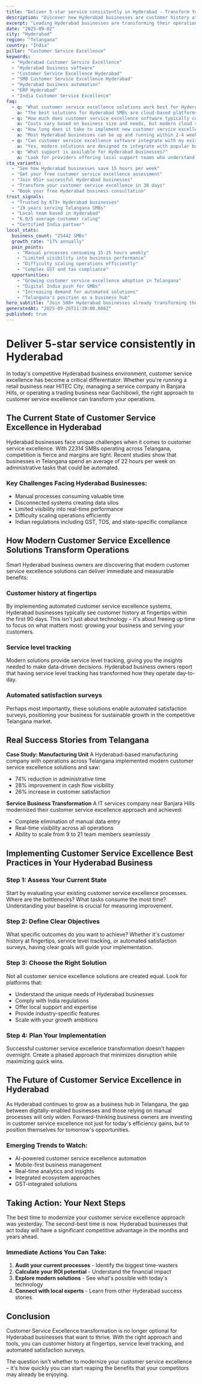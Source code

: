 ```yaml
---
title: "Deliver 5-star service consistently in Hyderabad - Transform Your Business Operations"
description: "Discover how Hyderabad businesses are customer history at fingertips. Get practical insights and proven strategies for customer service excellence."
excerpt: "Leading Hyderabad businesses are transforming their operations with modern customer service excellence strategies. Learn how to customer history at fingertips and join the growing number of successful SMBs in Telangana."
date: "2025-09-02"
city: "Hyderabad"
region: "Telangana"
country: "India"
pillar: "Customer Service Excellence"
keywords:
  - "Hyderabad Customer Service Excellence"
  - "Hyderabad business software"
  - "Customer Service Excellence Hyderabad"
  - "SMB Customer Service Excellence Hyderabad"
  - "Hyderabad business automation"
  - "ERP Hyderabad"
  - "India Customer Service Excellence"
faq:
  - q: "What customer service excellence solutions work best for Hyderabad small businesses?"
    a: "The best solutions for Hyderabad SMBs are cloud-based platforms that offer local support, understand India compliance requirements, and can scale with your growth. Look for solutions with proven success in Telangana."
  - q: "How much does customer service excellence software typically cost in Hyderabad?"
    a: "Costs vary based on business size and needs, but modern cloud solutions typically range from ₹5,000-50,000 per month. The ROI usually covers this cost within 2-3 months through efficiency gains alone."
  - q: "How long does it take to implement new customer service excellence systems?"
    a: "Most Hyderabad businesses can be up and running within 2-4 weeks. Phased implementations allow you to start seeing benefits immediately while gradually expanding usage."
  - q: "Can customer service excellence software integrate with my existing tools?"
    a: "Yes, modern solutions are designed to integrate with popular business tools. Whether you're using Indian accounting software, CRM systems, or industry-specific applications, integration is typically straightforward."
  - q: "What support is available for Hyderabad businesses?"
    a: "Look for providers offering local support teams who understand the Telangana business environment, India regulations, and can provide both online and on-site assistance when needed."
cta_variants:
  - "See how Hyderabad businesses save 15 hours per week"
  - "Get your free customer service excellence assessment"
  - "Join 651+ successful Hyderabad businesses"
  - "Transform your customer service excellence in 30 days"
  - "Book your free Hyderabad business consultation"
trust_signals:
  - "Trusted by 673+ Hyderabad businesses"
  - "19 years serving Telangana SMBs"
  - "Local team based in Hyderabad"
  - "6.0/5 average customer rating"
  - "Certified India partner"
local_stats:
  business_count: "25442 SMBs"
  growth_rate: "17% annually"
  pain_points:
    - "Manual processes consuming 15-25 hours weekly"
    - "Limited visibility into business performance"
    - "Difficulty scaling operations efficiently"
    - "Complex GST and tax compliance"
  opportunities:
    - "Growing customer service excellence adoption in Telangana"
    - "Digital India push for SMBs"
    - "Increasing demand for automated solutions"
    - "Telangana's position as a business hub"
hero_subtitle: "Join 500+ Hyderabad businesses already transforming their operations with smart customer service excellence solutions."
generatedAt: "2025-09-26T11:39:00.808Z"
published: true
---
```



# Deliver 5-star service consistently in Hyderabad

In today's competitive Hyderabad business environment, customer service excellence has become a critical differentiator. Whether you're running a retail business near HITEC City, managing a service company in Banjara Hills, or operating a trading business near Gachibowli, the right approach to customer service excellence can transform your operations.

## The Current State of Customer Service Excellence in Hyderabad

Hyderabad businesses face unique challenges when it comes to customer service excellence. With 22314 SMBs operating across Telangana, competition is fierce and margins are tight. Recent studies show that businesses in Telangana spend an average of 22 hours per week on administrative tasks that could be automated.

### Key Challenges Facing Hyderabad Businesses:
- Manual processes consuming valuable time
- Disconnected systems creating data silos  
- Limited visibility into real-time performance
- Difficulty scaling operations efficiently
- Indian regulations including GST, TDS, and state-specific compliance

<CTA />

## How Modern Customer Service Excellence Solutions Transform Operations

Smart Hyderabad business owners are discovering that modern customer service excellence solutions can deliver immediate and measurable benefits:

### Customer history at fingertips
By implementing automated customer service excellence systems, Hyderabad businesses typically see customer history at fingertips within the first 90 days. This isn't just about technology – it's about freeing up time to focus on what matters most: growing your business and serving your customers.

### Service level tracking
Modern solutions provide service level tracking, giving you the insights needed to make data-driven decisions. Hyderabad business owners report that having service level tracking has transformed how they operate day-to-day.

### Automated satisfaction surveys
Perhaps most importantly, these solutions enable automated satisfaction surveys, positioning your business for sustainable growth in the competitive Telangana market.

## Real Success Stories from Telangana

**Case Study: Manufacturing Unit**
A Hyderabad-based manufacturing company with operations across Telangana implemented modern customer service excellence solutions and saw:
- 74% reduction in administrative time
- 28% improvement in cash flow visibility
- 26% increase in customer satisfaction

**Service Business Transformation**
A IT services company near Banjara Hills modernized their customer service excellence approach and achieved:
- Complete elimination of manual data entry
- Real-time visibility across all operations
- Ability to scale from 9 to 21 team members seamlessly

<NewsletterSignup />

## Implementing Customer Service Excellence Best Practices in Your Hyderabad Business

### Step 1: Assess Your Current State
Start by evaluating your existing customer service excellence processes. Where are the bottlenecks? What tasks consume the most time? Understanding your baseline is crucial for measuring improvement.

### Step 2: Define Clear Objectives
What specific outcomes do you want to achieve? Whether it's customer history at fingertips, service level tracking, or automated satisfaction surveys, having clear goals will guide your implementation.

### Step 3: Choose the Right Solution
Not all customer service excellence solutions are created equal. Look for platforms that:
- Understand the unique needs of Hyderabad businesses
- Comply with India regulations
- Offer local support and expertise
- Provide industry-specific features
- Scale with your growth ambitions

### Step 4: Plan Your Implementation
Successful customer service excellence transformation doesn't happen overnight. Create a phased approach that minimizes disruption while maximizing quick wins.

## The Future of Customer Service Excellence in Hyderabad

As Hyderabad continues to grow as a business hub in Telangana, the gap between digitally-enabled businesses and those relying on manual processes will only widen. Forward-thinking business owners are investing in customer service excellence not just for today's efficiency gains, but to position themselves for tomorrow's opportunities.

### Emerging Trends to Watch:
- AI-powered customer service excellence automation
- Mobile-first business management
- Real-time analytics and insights
- Integrated ecosystem approaches
- GST-integrated solutions

## Taking Action: Your Next Steps

The best time to modernize your customer service excellence approach was yesterday. The second-best time is now. Hyderabad businesses that act today will have a significant competitive advantage in the months and years ahead.

### Immediate Actions You Can Take:
1. **Audit your current processes** - Identify the biggest time-wasters
2. **Calculate your ROI potential** - Understand the financial impact
3. **Explore modern solutions** - See what's possible with today's technology
4. **Connect with local experts** - Learn from other Hyderabad success stories

<RelatedPosts currentCity="Hyderabad" currentPillar="Customer Service Excellence" />

## Conclusion

Customer Service Excellence transformation is no longer optional for Hyderabad businesses that want to thrive. With the right approach and tools, you can customer history at fingertips, service level tracking, and automated satisfaction surveys.

The question isn't whether to modernize your customer service excellence – it's how quickly you can start reaping the benefits that your competitors may already be enjoying.

<FAQ />
